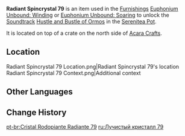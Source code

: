 {{Item Infobox
|id           = 141079
|image        = Item Radiant Spincrystal.png
|type         = Adventure Items
|group        = Radiant Spincrystals
|group2       = Sumeru Spincrystals
|quality      = 4
|invCategory  = Precious Items
|description  = This wondrous crystal contains a certain rhythm, like something beautiful woven from delicate silk. These items can be found throughout the mainland or from merchants who collect curios. The tune held within this crystal can be revivified in your [[Serenitea Pot]] using either "[[Euphonium Unbound: Winding]]" or "[[Euphonium Unbound: Soaring]]." The tune contained within this [[Radiant Spincrystal]] is "[[Hustle and Bustle of Ormos]]."
|source1      = [[Port Ormos]]'s [[Acara Crafts]]
|track        = Hustle and Bustle of Ormos
}}
'''Radiant Spincrystal 79''' is an item used in the [[Furnishings]] [[Euphonium Unbound: Winding]] or [[Euphonium Unbound: Soaring]] to unlock the [[Soundtrack]] [[Hustle and Bustle of Ormos]] in the [[Serenitea Pot]].

It is located on top of a crate on the north side of [[Acara Crafts]].

==Location==
<gallery>
Radiant Spincrystal 79 Location.png|Radiant Spincrystal 79's location
Radiant Spincrystal 79 Context.png|Additional context
</gallery>

==Other Languages==
{{Other Languages
|default_hidden = 1
|en      = Radiant Spincrystal 79
|zhs     = 旋曜玉帛·其七十九
|zhs_rm  = Xuán Yào Yùbó - Qí Qīshíjiǔ
|zht     = 旋曜玉帛·其七十九
|zht_rm  = Xuán Yào Yùbó - Qí Qīshíjiǔ
|ja      = 旋曜玉帛·79
|ja_rm   = Sen'you Gyokuhaku - Nanajuukyuu
|ko      = 빛나는 결정·79
|ko_rm   = Binnaneun Gyeoljeong - Chilssipgu
|es      = Girocristal radiante (79)
|fr      = Gyrocristal radiant 79
|ru      = Лучистый кристалл 79
|th      = Radiant Spincrystal 79
|vi      = Ngọc Thạch Âm Vang 79
|de      = Strahlender Drehkristall LXXIX
|id      = Radiant Spincrystal 79
|pt      = Cristal Rodopiante Radiante 79
|tr      = Parlak Burgu Kristal 79
|it      = Voltacristallo radioso 79
}}

==Change History==
{{Change History|3.0}}

[[pt-br:Cristal Rodopiante Radiante 79]]
[[ru:Лучистый кристалл 79]]